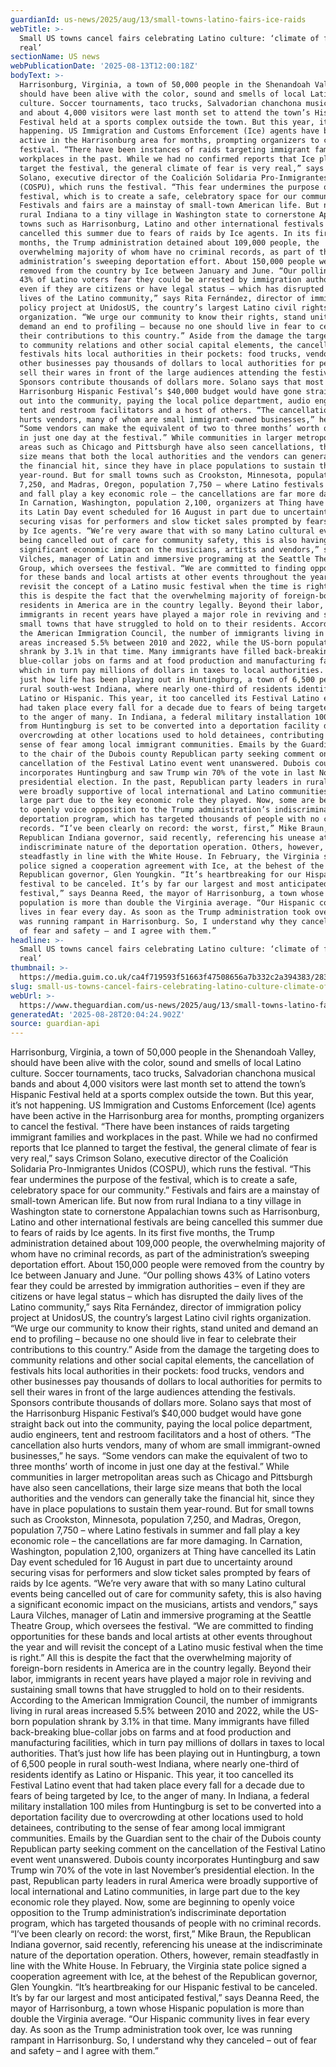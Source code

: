 ```yaml
---
guardianId: us-news/2025/aug/13/small-towns-latino-fairs-ice-raids
webTitle: >-
  Small US towns cancel fairs celebrating Latino culture: ‘climate of fear is
  real’
sectionName: US news
webPublicationDate: '2025-08-13T12:00:18Z'
bodyText: >-
  Harrisonburg, Virginia, a town of 50,000 people in the Shenandoah Valley,
  should have been alive with the color, sound and smells of local Latino
  culture. Soccer tournaments, taco trucks, Salvadorian chanchona musical bands
  and about 4,000 visitors were last month set to attend the town’s Hispanic
  Festival held at a sports complex outside the town. But this year, it’s not
  happening. US Immigration and Customs Enforcement (Ice) agents have been
  active in the Harrisonburg area for months, prompting organizers to cancel the
  festival. “There have been instances of raids targeting immigrant families and
  workplaces in the past. While we had no confirmed reports that Ice planned to
  target the festival, the general climate of fear is very real,” says Crimson
  Solano, executive director of the Coalición Solidaria Pro-Inmigrantes Unidos
  (COSPU), which runs the festival. “This fear undermines the purpose of the
  festival, which is to create a safe, celebratory space for our community.”
  Festivals and fairs are a mainstay of small-town American life. But now from
  rural Indiana to a tiny village in Washington state to cornerstone Appalachian
  towns such as Harrisonburg, Latino and other international festivals are being
  cancelled this summer due to fears of raids by Ice agents. In its first five
  months, the Trump administration detained about 109,000 people, the
  overwhelming majority of whom have no criminal records, as part of the
  administration’s sweeping deportation effort. About 150,000 people were
  removed from the country by Ice between January and June. “Our polling shows
  43% of Latino voters fear they could be arrested by immigration authorities –
  even if they are citizens or have legal status – which has disrupted the daily
  lives of the Latino community,” says Rita Fernández, director of immigration
  policy project at UnidosUS, the country’s largest Latino civil rights
  organization. “We urge our community to know their rights, stand united and
  demand an end to profiling – because no one should live in fear to celebrate
  their contributions to this country.” Aside from the damage the targeting does
  to community relations and other social capital elements, the cancellation of
  festivals hits local authorities in their pockets: food trucks, vendors and
  other businesses pay thousands of dollars to local authorities for permits to
  sell their wares in front of the large audiences attending the festivals.
  Sponsors contribute thousands of dollars more. Solano says that most of the
  Harrisonburg Hispanic Festival’s $40,000 budget would have gone straight back
  out into the community, paying the local police department, audio engineers,
  tent and restroom facilitators and a host of others. “The cancellation also
  hurts vendors, many of whom are small immigrant-owned businesses,” he says.
  “Some vendors can make the equivalent of two to three months’ worth of income
  in just one day at the festival.” While communities in larger metropolitan
  areas such as Chicago and Pittsburgh have also seen cancellations, their large
  size means that both the local authorities and the vendors can generally take
  the financial hit, since they have in place populations to sustain them
  year-round. But for small towns such as Crookston, Minnesota, population
  7,250, and Madras, Oregon, population 7,750 – where Latino festivals in summer
  and fall play a key economic role – the cancellations are far more damaging.
  In Carnation, Washington, population 2,100, organizers at Thing have cancelled
  its Latin Day event scheduled for 16 August in part due to uncertainty around
  securing visas for performers and slow ticket sales prompted by fears of raids
  by Ice agents. “We’re very aware that with so many Latino cultural events
  being cancelled out of care for community safety, this is also having a
  significant economic impact on the musicians, artists and vendors,” says Laura
  Vilches, manager of Latin and immersive programing at the Seattle Theatre
  Group, which oversees the festival. “We are committed to finding opportunities
  for these bands and local artists at other events throughout the year and will
  revisit the concept of a Latino music festival when the time is right.” All
  this is despite the fact that the overwhelming majority of foreign-born
  residents in America are in the country legally. Beyond their labor,
  immigrants in recent years have played a major role in reviving and sustaining
  small towns that have struggled to hold on to their residents. According to
  the American Immigration Council, the number of immigrants living in rural
  areas increased 5.5% between 2010 and 2022, while the US-born population
  shrank by 3.1% in that time. Many immigrants have filled back-breaking
  blue-collar jobs on farms and at food production and manufacturing facilities,
  which in turn pay millions of dollars in taxes to local authorities. That’s
  just how life has been playing out in Huntingburg, a town of 6,500 people in
  rural south-west Indiana, where nearly one-third of residents identify as
  Latino or Hispanic. This year, it too cancelled its Festival Latino event that
  had taken place every fall for a decade due to fears of being targeted by Ice,
  to the anger of many. In Indiana, a federal military installation 100 miles
  from Huntingburg is set to be converted into a deportation facility due to
  overcrowding at other locations used to hold detainees, contributing to the
  sense of fear among local immigrant communities. Emails by the Guardian sent
  to the chair of the Dubois county Republican party seeking comment on the
  cancellation of the Festival Latino event went unanswered. Dubois county
  incorporates Huntingburg and saw Trump win 70% of the vote in last November’s
  presidential election. In the past, Republican party leaders in rural America
  were broadly supportive of local international and Latino communities, in
  large part due to the key economic role they played. Now, some are beginning
  to openly voice opposition to the Trump administration’s indiscriminate
  deportation program, which has targeted thousands of people with no criminal
  records. “I’ve been clearly on record: the worst, first,” Mike Braun, the
  Republican Indiana governor, said recently, referencing his unease at the
  indiscriminate nature of the deportation operation. Others, however, remain
  steadfastly in line with the White House. In February, the Virginia state
  police signed a cooperation agreement with Ice, at the behest of the
  Republican governor, Glen Youngkin. “It’s heartbreaking for our Hispanic
  festival to be canceled. It’s by far our largest and most anticipated
  festival,” says Deanna Reed, the mayor of Harrisonburg, a town whose Hispanic
  population is more than double the Virginia average. “Our Hispanic community
  lives in fear every day. As soon as the Trump administration took over, Ice
  was running rampant in Harrisonburg. So, I understand why they canceled – out
  of fear and safety – and I agree with them.”
headline: >-
  Small US towns cancel fairs celebrating Latino culture: ‘climate of fear is
  real’
thumbnail: >-
  https://media.guim.co.uk/ca4f719593f51663f47508656a7b332c2a394383/283_0_2282_1826/500.jpg
slug: small-us-towns-cancel-fairs-celebrating-latino-culture-climate-of-fear-is-real
webUrl: >-
  https://www.theguardian.com/us-news/2025/aug/13/small-towns-latino-fairs-ice-raids
generatedAt: '2025-08-28T20:04:24.902Z'
source: guardian-api
---
```

Harrisonburg, Virginia, a town of 50,000 people in the Shenandoah Valley, should have been alive with the color, sound and smells of local Latino culture. Soccer tournaments, taco trucks, Salvadorian chanchona musical bands and about 4,000 visitors were last month set to attend the town’s Hispanic Festival held at a sports complex outside the town. But this year, it’s not happening. US Immigration and Customs Enforcement (Ice) agents have been active in the Harrisonburg area for months, prompting organizers to cancel the festival. “There have been instances of raids targeting immigrant families and workplaces in the past. While we had no confirmed reports that Ice planned to target the festival, the general climate of fear is very real,” says Crimson Solano, executive director of the Coalición Solidaria Pro-Inmigrantes Unidos (COSPU), which runs the festival. “This fear undermines the purpose of the festival, which is to create a safe, celebratory space for our community.” Festivals and fairs are a mainstay of small-town American life. But now from rural Indiana to a tiny village in Washington state to cornerstone Appalachian towns such as Harrisonburg, Latino and other international festivals are being cancelled this summer due to fears of raids by Ice agents. In its first five months, the Trump administration detained about 109,000 people, the overwhelming majority of whom have no criminal records, as part of the administration’s sweeping deportation effort. About 150,000 people were removed from the country by Ice between January and June. “Our polling shows 43% of Latino voters fear they could be arrested by immigration authorities – even if they are citizens or have legal status – which has disrupted the daily lives of the Latino community,” says Rita Fernández, director of immigration policy project at UnidosUS, the country’s largest Latino civil rights organization. “We urge our community to know their rights, stand united and demand an end to profiling – because no one should live in fear to celebrate their contributions to this country.” Aside from the damage the targeting does to community relations and other social capital elements, the cancellation of festivals hits local authorities in their pockets: food trucks, vendors and other businesses pay thousands of dollars to local authorities for permits to sell their wares in front of the large audiences attending the festivals. Sponsors contribute thousands of dollars more. Solano says that most of the Harrisonburg Hispanic Festival’s $40,000 budget would have gone straight back out into the community, paying the local police department, audio engineers, tent and restroom facilitators and a host of others. “The cancellation also hurts vendors, many of whom are small immigrant-owned businesses,” he says. “Some vendors can make the equivalent of two to three months’ worth of income in just one day at the festival.” While communities in larger metropolitan areas such as Chicago and Pittsburgh have also seen cancellations, their large size means that both the local authorities and the vendors can generally take the financial hit, since they have in place populations to sustain them year-round. But for small towns such as Crookston, Minnesota, population 7,250, and Madras, Oregon, population 7,750 – where Latino festivals in summer and fall play a key economic role – the cancellations are far more damaging. In Carnation, Washington, population 2,100, organizers at Thing have cancelled its Latin Day event scheduled for 16 August in part due to uncertainty around securing visas for performers and slow ticket sales prompted by fears of raids by Ice agents. “We’re very aware that with so many Latino cultural events being cancelled out of care for community safety, this is also having a significant economic impact on the musicians, artists and vendors,” says Laura Vilches, manager of Latin and immersive programing at the Seattle Theatre Group, which oversees the festival. “We are committed to finding opportunities for these bands and local artists at other events throughout the year and will revisit the concept of a Latino music festival when the time is right.” All this is despite the fact that the overwhelming majority of foreign-born residents in America are in the country legally. Beyond their labor, immigrants in recent years have played a major role in reviving and sustaining small towns that have struggled to hold on to their residents. According to the American Immigration Council, the number of immigrants living in rural areas increased 5.5% between 2010 and 2022, while the US-born population shrank by 3.1% in that time. Many immigrants have filled back-breaking blue-collar jobs on farms and at food production and manufacturing facilities, which in turn pay millions of dollars in taxes to local authorities. That’s just how life has been playing out in Huntingburg, a town of 6,500 people in rural south-west Indiana, where nearly one-third of residents identify as Latino or Hispanic. This year, it too cancelled its Festival Latino event that had taken place every fall for a decade due to fears of being targeted by Ice, to the anger of many. In Indiana, a federal military installation 100 miles from Huntingburg is set to be converted into a deportation facility due to overcrowding at other locations used to hold detainees, contributing to the sense of fear among local immigrant communities. Emails by the Guardian sent to the chair of the Dubois county Republican party seeking comment on the cancellation of the Festival Latino event went unanswered. Dubois county incorporates Huntingburg and saw Trump win 70% of the vote in last November’s presidential election. In the past, Republican party leaders in rural America were broadly supportive of local international and Latino communities, in large part due to the key economic role they played. Now, some are beginning to openly voice opposition to the Trump administration’s indiscriminate deportation program, which has targeted thousands of people with no criminal records. “I’ve been clearly on record: the worst, first,” Mike Braun, the Republican Indiana governor, said recently, referencing his unease at the indiscriminate nature of the deportation operation. Others, however, remain steadfastly in line with the White House. In February, the Virginia state police signed a cooperation agreement with Ice, at the behest of the Republican governor, Glen Youngkin. “It’s heartbreaking for our Hispanic festival to be canceled. It’s by far our largest and most anticipated festival,” says Deanna Reed, the mayor of Harrisonburg, a town whose Hispanic population is more than double the Virginia average. “Our Hispanic community lives in fear every day. As soon as the Trump administration took over, Ice was running rampant in Harrisonburg. So, I understand why they canceled – out of fear and safety – and I agree with them.”
